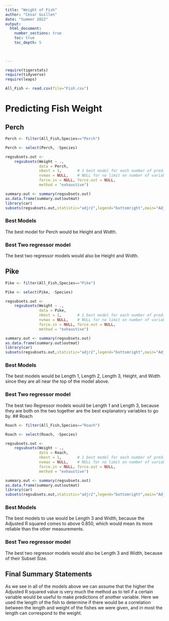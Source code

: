 ```yaml
---
title: "Weight of Fish"
author: "Cesar Guillen"
date: "Summer 2022"  
output: 
  html_document:
    number_sections: true
    toc: true
    toc_depth: 5

 
    
---
```



```r
require(tigerstats)
require(tidyverse)
require(leaps)
```


```r
All_Fish <- read.csv(file="Fish.csv")
```




# Predicting Fish Weight

## Perch

```r
Perch <- filter(All_Fish,Species=="Perch")
```

```r
Perch <- select(Perch, -Species)
```

```r
regsubsets.out <-
    regsubsets(Weight ~ .,
               data = Perch,
               nbest = 1,       # 1 best model for each number of predictors
               nvmax = NULL,    # NULL for no limit on number of variables
               force.in = NULL, force.out = NULL,
               method = "exhaustive")

summary.out <- summary(regsubsets.out)
as.data.frame(summary.out$outmat)
library(car)
subsets(regsubsets.out,statistic="adjr2",legend="bottomright",main="Adjusted R^2")
```

### Best Models

The best model for Perch would be Height and Width. 

### Best Two regressor model

The best two regressor models would also be Height and Width. 

## Pike

```r
Pike <- filter(All_Fish,Species=="Pike")
```

```r
Pike <- select(Pike, -Species)
```

```r
regsubsets.out <-
    regsubsets(Weight ~ .,
               data = Pike,
               nbest = 1,       # 1 best model for each number of predictors
               nvmax = NULL,    # NULL for no limit on number of variables
               force.in = NULL, force.out = NULL,
               method = "exhaustive")

summary.out <- summary(regsubsets.out)
as.data.frame(summary.out$outmat)
library(car)
subsets(regsubsets.out,statistic="adjr2",legend="bottomright",main="Adjusted R^2")
```

### Best Models

The best models would be Length 1, Length 2, Length 3, Height, and Width since they are all near the top of the model above.  

### Best Two regressor model

The best two Regressor models would be Length 1 and Length 3, because they are both on the two together are the best explanatory variables to go by. 
## Roach

```r
Roach <- filter(All_Fish,Species=="Roach")
```

```r
Roach <- select(Roach, -Species)
```

```r
regsubsets.out <-
    regsubsets(Weight ~ .,
               data = Roach,
               nbest = 1,       # 1 best model for each number of predictors
               nvmax = NULL,    # NULL for no limit on number of variables
               force.in = NULL, force.out = NULL,
               method = "exhaustive")

summary.out <- summary(regsubsets.out)
as.data.frame(summary.out$outmat)
library(car)
subsets(regsubsets.out,statistic="adjr2",legend="bottomright",main="Adjusted R^2")
```

### Best Models

The best models to use would be Length 3 and Width, because the Adjusted R squared comes to above 0.850, which would mean its more reliable than the other measurements. 

### Best Two regressor model

The best two regressor models would also be Length 3 and Width, because of their Subset Size.

## Final Summary Statements

As we see in all of the models above we can assume that the higher the Adjusted R squared value is very much the method as to tell if a certain variable would be useful to make predictions of another variable. Here we used the length of the fish to determine if there would be a correlation between the length and weight of the fishes we were given, and in most the length can correspond to the weight. 




